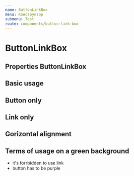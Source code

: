 ```yaml
---
name: ButtonLinkBox
menu: Конструктор
submenu: Test
route: components/button-link-box
---
```



# ButtonLinkBox

## Properties ButtonLinkBox
<Props of={ButtonLinkBox} />

## Basic usage

<Playground>
    <ButtonLinkBox
        buttonTitle="Button"
        buttonUrl="#"
        linkTitle="Link"
        linkUrl="#"
        className="custom-class"
    />
</Playground>

## Button only

<Playground>
    <ButtonLinkBox
        buttonTitle="Button"
        buttonUrl="#"
    />
</Playground>

## Link only

<Playground>
    <ButtonLinkBox
        linkTitle="Link"
        linkUrl="#"
    />
</Playground>

## Gorizontal alignment

<Playground>
    <ButtonLinkBox
        buttonTitle="Button"
        buttonUrl="#"
        linkTitle="Link"
        linkUrl="#"
        hAlign="center"
    />
</Playground>

## Terms of usage on a green background

- it's forrbidden to use link
- button has to be purple

<Playground>
    <DemoBackgroundWrapper>
        <ButtonLinkBox
            buttonTitle="Button"
            buttonUrl="#"
            buttonColor="purple"
            hAlign="center"
        />
    </DemoBackgroundWrapper>
</Playground>
